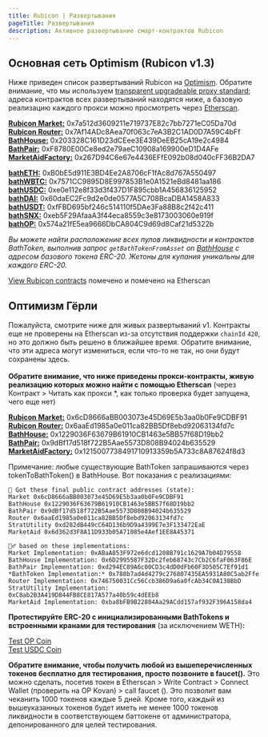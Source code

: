 ```yaml
---
title: Rubicon | Развертывания
pageTitle: Развертывания
description: Активное развертывание смарт-контрактов Rubicon
---
```


## Основная сеть Optimism (Rubicon v1.3)

Ниже приведен список развертываний Rubicon на [Optimism](https://www.optimism.io/). Обратите внимание, что мы используем [transparent upgradeable proxy standard](https://docs.openzeppelin.com/upgrades-plugins/1.x/proxies); адреса контрактов всех развертываний находятся ниже, а базовую реализацию каждого прокси можно просмотреть через [Etherscan](https://optimistic.etherscan.io/).

[**Rubicon Market:**](https://optimistic.etherscan.io/address/0x7a512d3609211e719737E82c7bb7271eC05Da70d) 0x7a512d3609211e719737E82c7bb7271eC05Da70d\
[**Rubicon Router:**](https://optimistic.etherscan.io/address/0x7Af14ADc8Aea70f063c7eA3B2C1AD0D7A59C4bFf) 0x7Af14ADc8Aea70f063c7eA3B2C1AD0D7A59C4bFf\
[**BathHouse:**](https://optimistic.etherscan.io/address/0x203328C161D23dCEee3E439DeEB25cA19e2c4984) 0x203328C161D23dCEee3E439DeEB25cA19e2c4984\
[**BathPair:**](https://optimistic.etherscan.io/address/0xF8780E00Ce8ed2e79aeC10908a169900eD1D4AFe) 0xF8780E00Ce8ed2e79aeC10908a169900eD1D4AFe\
[**MarketAidFactory:**](https://optimistic.etherscan.io/address/0x267D94C6e67e4436EFfE092b08d040cFF36B2DA7) 0x267D94C6e67e4436EFfE092b08d040cFF36B2DA7

[**bathETH:**](https://optimistic.etherscan.io/address/0xB0bE5d911E3BD4Ee2A8706cF1fAc8d767A550497) 0xB0bE5d911E3BD4Ee2A8706cF1fAc8d767A550497\
[**bathWBTC:**](https://optimistic.etherscan.io/address/0x7571CC9895D8E997853B1e0A1521eBd8481aa186) 0x7571CC9895D8E997853B1e0A1521eBd8481aa186\
[**bathUSDC:**](https://optimistic.etherscan.io/address/0xe0e112e8f33d3f437D1F895cbb1A456836125952) 0xe0e112e8f33d3f437D1F895cbb1A456836125952\
[**bathDAI:**](https://optimistic.etherscan.io/address/0x60daEC2Fc9d2e0de0577A5C708BcaDBA1458A833) 0x60daEC2Fc9d2e0de0577A5C708BcaDBA1458A833\
[**bathUSDT:**](https://optimistic.etherscan.io/address/0xfFBD695bf246c514110f5DAe3Fa88B8c2f42c411) 0xfFBD695bf246c514110f5DAe3Fa88B8c2f42c411\
[**bathSNX:**](https://optimistic.etherscan.io/address/0xeb5F29AfaaA3f44eca8559c3e8173003060e919f#) 0xeb5F29AfaaA3f44eca8559c3e8173003060e919f\
[**bathOP:**](https://optimistic.etherscan.io/address/0x574a21fE5ea9666DbCA804C9d69d8Caf21d5322b) 0x574a21fE5ea9666DbCA804C9d69d8Caf21d5322b

_Вы можете найти расположение всех пулов ликвидности и контрактов BathToken, выполнив запрос `getBathTokenFromAsset` on_ [_BathHouse_](https://optimistic.etherscan.io/address/0x203328C161D23dCEee3E439DeEB25cA19e2c4984#readProxyContract) _с адресом базового токена ERC-20. Жетоны для купания уникальны для каждого ERC-20._

[View Rubicon contracts](https://optimistic.etherscan.io/accounts/label/rubicon) помечено и помечено на Etherscan

## Оптимизм Гёрли

Пожалуйста, смотрите ниже для живых развертываний v1. Контракты еще не проверены на Etherscan из-за отсутствия поддержки `chainId` `420`, но это должно быть решено в ближайшее время. Обратите внимание, что эти адреса могут измениться, если что-то не так, но они будут сохранены здесь.\
\
**Обратите внимание, что ниже приведены прокси-контракты, живую реализацию которых можно найти с помощью Etherscan** (через Контракт > Читать как прокси \*, как только проверка будет запущена, чего еще нет)

[**Rubicon Market:**](https://goerli-optimism.etherscan.io/address/0x6cD8666aBB003073e45D69E5b3aa0b0Fe9CDBF91) 0x6cD8666aBB003073e45D69E5b3aa0b0Fe9CDBF91\
[**Rubicon Router:**](https://goerli-optimistic.etherscan.io/address/0x6aaEd1985a0e011ca82BB5Df8ebd92063134fd7c) 0x6aaEd1985a0e011ca82BB5Df8ebd92063134fd7c\
[**BathHouse:**](https://goerli-optimistic.etherscan.io/address/0x1229036F63679B61910CB1463e5BB57f68D19bb2) 0x1229036F63679B61910CB1463e5BB57f68D19bb2\
[**BathPair:**](https://goerli-optimistic.etherscan.io/address/0x9dBf17d518f722B5Aae5573D808B94024b635529) 0x9dBf17d518f722B5Aae5573D808B94024b635529\
[**MarketAidFactory:**](https://goerli-optimism.etherscan.io/address/0x1215007738491710913359b5A733c8A87624f8d3) 0x1215007738491710913359b5A733c8A87624f8d3

Примечание: любые существующие BathToken запрашиваются через tokenToBathToken() в BathHouse. Вот показания с реализациями:

```
🎉 Got these final public contract addresses (state):  
Market 0x6cD8666aBB003073e45D69E5b3aa0b0Fe9CDBF91 
BathHouse 0x1229036F63679B61910CB1463e5BB57f68D19bb2 
BathPair 0x9dBf17d518f722B5Aae5573D808B94024b635529 
Router 0x6aaEd1985a0e011ca82BB5Df8ebd92063134fd7c 
StratUtility 0xd282dB449cC64D136b9D9a4399E7e3F133472EaE 
MarketAid 0x6d362d3F8A11D933b05A71085e4Aef1EE8A45371 

👯‍♂️ based on these implementations: 
Market Implementation: 0xABaA853F972e6dcd1208B791c1629A7b04D79558 
BathHouse Implementation: 0x6D2995587F32Dc2feb68743c7Cb2C6faF063F86E 
BathPair Implementation: 0xd294EC89A6c00CD3c4dD0dFb60F3D505C7Ef91d1 
*BathToken Implementation:* 0x788b7ad4d4279c276807435EA5931A80C5ab2Ffe 
Router Implementation: 0x746750031Cc56Ccb386D9a6a0fcAb34C0A138BbD 
StratUtility Implementation: 0xC8ab2B3A419D844FB8CE817A577a40b59c4dEEb8 
MarketAid Implementation: 0xba8bFB9B22804Aa29ACdd157af932F396A158da4
```

**Протестируйте ERC-20 с инициализированными BathTokens и встроенными кранами для тестирования** (за исключением WETH)**:**

[Test OP Coin](https://goerli-optimism.etherscan.io/address/0xCeE7148028Ff1B08163343794E85883174a61393)\
[Test USDC Coin](https://goerli-optimism.etherscan.io/address/0x708394f89acd3e0644f774ea6c876bface70e600)

**Обратите внимание, чтобы получить любой из вышеперечисленных токенов бесплатно для тестирования, просто позвоните в faucet().** Это можно сделать, посетив токен в Etherscan > Write Contract > Connect Wallet (проверить на OP Kovan) > call faucet (). Это позволит вам чеканить 1000 токенов каждые 5 дней. Кроме того, каждый из вышеуказанных токенов будет иметь не менее 1000 токенов ликвидности в соответствующем баттокене от администратора, депонированного для целей тестирования.